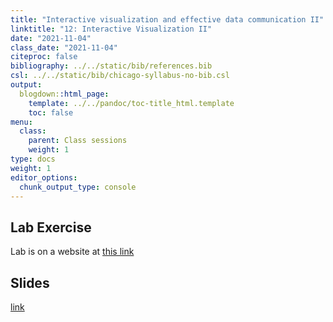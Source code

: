 ```yaml
---
title: "Interactive visualization and effective data communication II"
linktitle: "12: Interactive Visualization II"
date: "2021-11-04"
class_date: "2021-11-04"
citeproc: false
bibliography: ../../static/bib/references.bib
csl: ../../static/bib/chicago-syllabus-no-bib.csl
output:
  blogdown::html_page:
    template: ../../pandoc/toc-title_html.template
    toc: false
menu:
  class:
    parent: Class sessions
    weight: 1
type: docs
weight: 1
editor_options: 
  chunk_output_type: console
---
```


## Lab Exercise

Lab is on a website at [this link](https://abigailhorn.github.io/PM566-final-project/12-lab.html)

## Slides

[link](/PM566/slides/12-interactive-viz2/slides.html)

